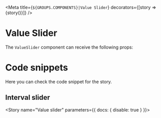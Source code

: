 
<Meta
  title={`${GROUPS.COMPONENTS}|Value Slider`}
  decorators={[story => <DivFlex>{story()}</DivFlex>]}
/>

# Value Slider

The `ValueSlider` component can receive the following props:

<Props of={ValueSlider} />

# Code snippets

Here you can check the code snippet for the story.

## Interval slider

<Story name="Value slider" parameters={{ docs: { disable: true } }}>
      <div style={stylesValue}>
        <ValueSlider
          colorSlider={defaultOrange}
          value="3"
          defaultValue="10"
          step={2}
          marks={marks}
          min={0}
          max={5}
        />
      </div>
</Story>

<Source id="components-value-slider--simple-slider" />
